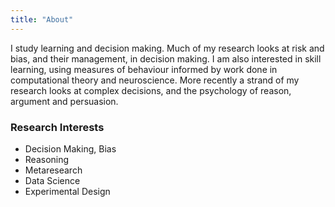 ```yaml
---
title: "About"
---
```


::: {.column-page-inset-left}
I study learning and decision making. Much of my research looks at risk and bias, and their management, in decision making. I am also interested in skill learning, using measures of behaviour informed by work done in computational theory and neuroscience. More recently a strand of my research looks at complex decisions, and the psychology of reason, argument and persuasion.
:::

### Research Interests

- Decision Making, Bias
- Reasoning
- Metaresearch
- Data Science
- Experimental Design


